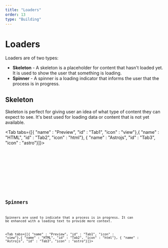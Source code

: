 ```yaml
---
title: "Loaders"
order: 13
type: "Building"
---
```



# Loaders

Loaders are of two types:

- **Skeleton** - A skeleton is a placeholder for content that hasn't loaded yet. It is used to show the user that something is loading.
- **Spinner** - A spinner is a loading indicator that informs the user that the process is in progress.

## Skeleton

Skeleton is perfect for giving user an idea of what type of content they can expect to see. It's best used for loading data or content that is not yet available.

<Tab tabs={[{ "name" : "Preview", "id" : "Tab1", "icon" : "view"},{ "name" : "HTML", "id" : "Tab2", "icon" : "html"}, { "name" : "Astrojs", "id" : "Tab3", "icon" : "astro"}]}>

<section id ="Tab1-panel" role="tabpanel" data-role="tabpanel">
<div class=" p-6">
<Skeleton />
</div>

</section>

<section id ="Tab2-panel" role="tabpanel" data-role="tabpanel">

<Code
  code={SkeletonCode}
  lang="html"
  title="SkeletonVariants.html"
  wrap="true"
/>

</section>

<section id ="Tab3-panel" role="tabpanel" data-role="tabpanel">

<Code
  code={SkeletonCodeAstro}
  lang="astro"
  title="SkeletonVariants.astro"
  wrap="true"
/>

</section>

</Tab>


## Spinners

Spinners are used to indicate that a process is in progress. It can be enhanced with a loading text to provide more context.

<Tab tabs={[{ "name" : "Preview", "id" : "Tab1", "icon" : "view"},{ "name" : "HTML", "id" : "Tab2", "icon" : "html"}, { "name" : "Astrojs", "id" : "Tab3", "icon" : "astro"}]}>

<section id ="Tab1-panel" role="tabpanel" data-role="tabpanel">
<div class=" p-6">
<Spinner />
</div>

</section>

<section id ="Tab2-panel" role="tabpanel" data-role="tabpanel">

<Code
  code={SpinnerCode}
  lang="html"
  title="SpinnerVariants.html"
  wrap="true"
/>

</section>

<section id ="Tab3-panel" role="tabpanel" data-role="tabpanel">

<Code
  code={SpinnerCodeAstro}
  lang="astro"
  title="SpinnerVariants.astro"
  wrap="true"
/>

</section>

</Tab>
